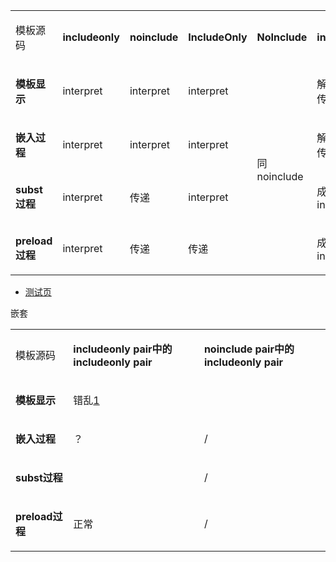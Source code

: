 {| class=wikitable
|-
| 模板源码
| '''includeonly''' 
| '''noinclude''' 
| '''IncludeOnly''' 
| '''NoInclude''' 
| '''include<includeonly></includeonly>only''' 
|-
| '''模板显示''' 
| interpret 
| interpret 
| interpret 
| rowspan="4" | 同noinclude
| 解释内层，传递外层 
|-
| '''嵌入过程''' 
| interpret 
| interpret 
| interpret 
| 解释内层，传递外层
|-
| '''subst过程''' 
| interpret 
| 传递 
| interpret 
| 成为includeonly
|-
| '''preload过程''' 
| interpret 
| 传递 
| 传递 
| 成为includeonly
|}
* [http://zh.wikipedia.org/w/index.php?title=User:%E8%99%9E%E6%B5%B7/doc/super&action=edit&preload=User:%E8%99%9E%E6%B5%B7/doc/preload 测试页]
; 嵌套
{| class=wikitable
|-
| 模板源码 
| '''includeonly pair中的includeonly pair''' 
| '''noinclude pair中的includeonly pair'''
|-
| '''模板显示''' 
| 错乱[http://zh.wikipedia.org/w/index.php?title=Template:Documentation/preload&oldid=15532392]
| 
|-
| '''嵌入过程''' 
| ？ 
| /<!--impossible-->
|-
| '''subst过程''' 
|  
| /<!--impossible-->
|-
| '''preload过程''' 
| 正常
| /<!--impossible-->
|}